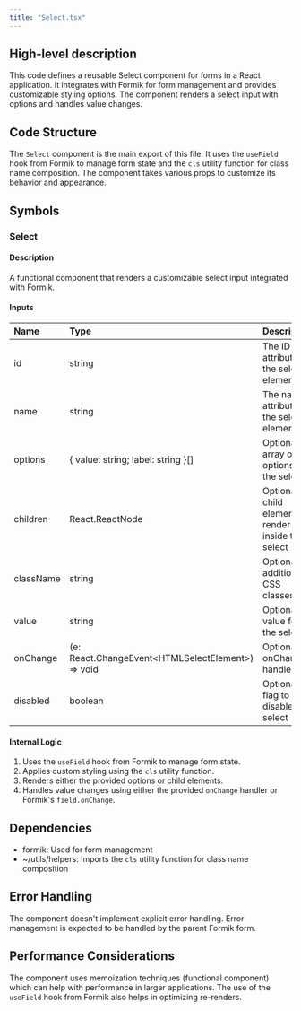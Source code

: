 ```yaml
---
title: "Select.tsx"
---
```


## High-level description
This code defines a reusable Select component for forms in a React application. It integrates with Formik for form management and provides customizable styling options. The component renders a select input with options and handles value changes.

## Code Structure
The `Select` component is the main export of this file. It uses the `useField` hook from Formik to manage form state and the `cls` utility function for class name composition. The component takes various props to customize its behavior and appearance.

## Symbols

### Select
#### Description
A functional component that renders a customizable select input integrated with Formik.

#### Inputs
| Name | Type | Description |
|:-----|:-----|:------------|
| id | string | The ID attribute for the select element |
| name | string | The name attribute for the select element |
| options | { value: string; label: string }[] | Optional array of options for the select |
| children | React.ReactNode | Optional child elements to render inside the select |
| className | string | Optional additional CSS classes |
| value | string | Optional value for the select |
| onChange | (e: React.ChangeEvent&lt;HTMLSelectElement&gt;) =&gt; void | Optional onChange handler |
| disabled | boolean | Optional flag to disable the select |

#### Internal Logic
1. Uses the `useField` hook from Formik to manage form state.
2. Applies custom styling using the `cls` utility function.
3. Renders either the provided options or child elements.
4. Handles value changes using either the provided `onChange` handler or Formik's `field.onChange`.

## Dependencies
- formik: Used for form management
- ~/utils/helpers: Imports the `cls` utility function for class name composition

## Error Handling
The component doesn't implement explicit error handling. Error management is expected to be handled by the parent Formik form.

## Performance Considerations
The component uses memoization techniques (functional component) which can help with performance in larger applications. The use of the `useField` hook from Formik also helps in optimizing re-renders.